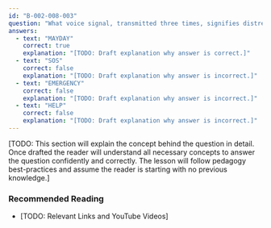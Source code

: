 ```yaml
---
id: "B-002-008-003"
question: "What voice signal, transmitted three times, signifies distress?"
answers:
  - text: "MAYDAY"
    correct: true
    explanation: "[TODO: Draft explanation why answer is correct.]"
  - text: "SOS"
    correct: false
    explanation: "[TODO: Draft explanation why answer is incorrect.]"
  - text: "EMERGENCY"
    correct: false
    explanation: "[TODO: Draft explanation why answer is incorrect.]"
  - text: "HELP"
    correct: false
    explanation: "[TODO: Draft explanation why answer is incorrect.]"
---
```


[TODO: This section will explain the concept behind the question in detail. Once drafted the reader will understand all necessary concepts to answer the question confidently and correctly. The lesson will follow pedagogy best-practices and assume the reader is starting with no previous knowledge.]

### Recommended Reading

- [TODO: Relevant Links and YouTube Videos]
